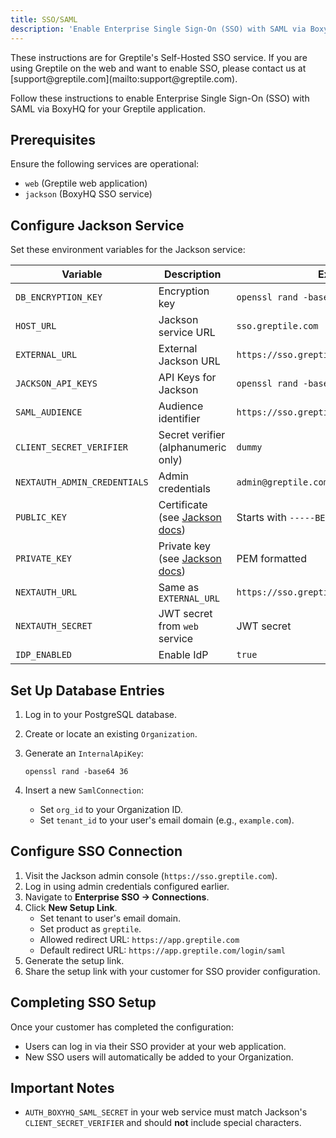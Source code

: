 ```yaml
---
title: SSO/SAML
description: 'Enable Enterprise Single Sign-On (SSO) with SAML via BoxyHQ for your Greptile application'
---
```


<Note>
   These instructions are for Greptile's Self-Hosted SSO service. If you are using Greptile on the web and want to enable SSO, please contact us at [support@greptile.com](mailto:support@greptile.com).
</Note>

Follow these instructions to enable Enterprise Single Sign-On (SSO) with SAML via BoxyHQ for your Greptile application.

## Prerequisites

Ensure the following services are operational:
- `web` (Greptile web application)
- `jackson` (BoxyHQ SSO service)

## Configure Jackson Service

Set these environment variables for the Jackson service:

| Variable | Description | Example |
|----------|-------------|---------|
| `DB_ENCRYPTION_KEY` | Encryption key | `openssl rand -base64 32` |
| `HOST_URL` | Jackson service URL | `sso.greptile.com` |
| `EXTERNAL_URL` | External Jackson URL | `https://sso.greptile.com` |
| `JACKSON_API_KEYS` | API Keys for Jackson | `openssl rand -base64 32` |
| `SAML_AUDIENCE` | Audience identifier | `https://sso.greptile.com` |
| `CLIENT_SECRET_VERIFIER` | Secret verifier (alphanumeric only) | `dummy` |
| `NEXTAUTH_ADMIN_CREDENTIALS` | Admin credentials | `admin@greptile.com:mysupersecretpassword` |
| `PUBLIC_KEY` | Certificate (see [Jackson docs](https://boxyhq.com/docs/jackson/deploy/env-variables)) | Starts with `-----BEGIN CERTIFICATE-----` |
| `PRIVATE_KEY` | Private key (see [Jackson docs](https://boxyhq.com/docs/jackson/deploy/env-variables)) | PEM formatted |
| `NEXTAUTH_URL` | Same as `EXTERNAL_URL` | `https://sso.greptile.com` |
| `NEXTAUTH_SECRET` | JWT secret from `web` service | JWT secret |
| `IDP_ENABLED` | Enable IdP | `true` |

## Set Up Database Entries

1. Log in to your PostgreSQL database.
2. Create or locate an existing `Organization`.
3. Generate an `InternalApiKey`:

   ```shell
   openssl rand -base64 36
   ```

4. Insert a new `SamlConnection`:

   - Set `org_id` to your Organization ID.
   - Set `tenant_id` to your user's email domain (e.g., `example.com`).

## Configure SSO Connection

1. Visit the Jackson admin console (`https://sso.greptile.com`).
2. Log in using admin credentials configured earlier.
3. Navigate to **Enterprise SSO → Connections**.
4. Click **New Setup Link**.
   - Set tenant to user's email domain.
   - Set product as `greptile`.
   - Allowed redirect URL: `https://app.greptile.com`
   - Default redirect URL: `https://app.greptile.com/login/saml`
5. Generate the setup link.
6. Share the setup link with your customer for SSO provider configuration.

## Completing SSO Setup

Once your customer has completed the configuration:
- Users can log in via their SSO provider at your web application.
- New SSO users will automatically be added to your Organization.

## Important Notes
- `AUTH_BOXYHQ_SAML_SECRET` in your web service must match Jackson's `CLIENT_SECRET_VERIFIER` and should **not** include special characters.

